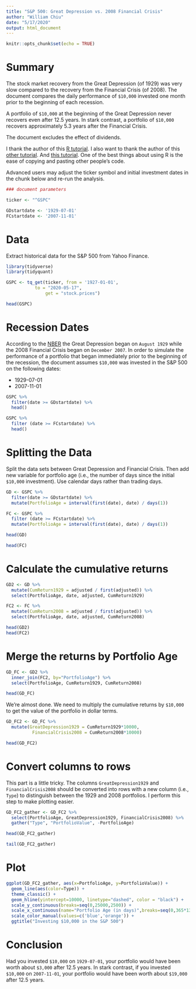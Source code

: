 ```yaml
---
title: "S&P 500: Great Depression vs. 2008 Financial Crisis"
author: "William Chiu"
date: "5/17/2020"
output: html_document
---
```


```r
knitr::opts_chunk$set(echo = TRUE)
```

# Summary

The stock market recovery from the Great Depression (of 1929) was very slow compared to the recovery from the Financial Crisis (of 2008). The document compares the daily performance of `$10,000` invested one month prior to the beginning of each recession.

A portfolio of `$10,000` at the beginning of the Great Depression never recovers even after 12.5 years. In stark contrast, a portfolio of `$10,000` recovers approximately 5.3 years after the Financial Crisis.

The document excludes the effect of dividends.

I thank the author of this [R tutorial](https://www.codingfinance.com/post/2018-03-27-download-price/). I also want to thank the author of this [other tutorial](https://blog.exploratory.io/introducing-time-series-analysis-with-dplyr-60683587cf8a). And  [this tutorial](https://stackoverflow.com/questions/23518605/add-an-index-numeric-id-column-to-large-data-frame/23518737). One of the best things about using R is the ease of copying and pasting other people's code.

Advanced users may adjust the ticker symbol and initial investment dates in the chunk below and re-run the analysis.
```r
### document parameters

ticker <- "^GSPC"

GDstartdate <- '1929-07-01'
FCstartdate <- '2007-11-01'
```


# Data

Extract historical data for the S&P 500 from Yahoo Finance.

```r
library(tidyverse)
library(tidyquant)

GSPC <- tq_get(ticker, from = '1927-01-01',
           to = "2020-05-17",
               get = "stock.prices")

head(GSPC)
```

# Recession Dates

According to the [NBER](https://www.nber.org/cycles.html) the Great Depression began on `August 1929` while the 2008 Financial Crisis began on `December 2007`. In order to simulate the performance of a portfolio that began immediately prior to the beginning of the recession, the document assumes `$10,000` was invested in the S&P 500 on the following dates:

* 1929-07-01
* 2007-11-01

```r
GSPC %>% 
  filter(date >= GDstartdate) %>% 
  head()

GSPC %>% 
  filter (date >= FCstartdate) %>% 
  head()
```

# Splitting the Data

Split the data sets between Great Depression and Financial Crisis. Then add new variable for portfolio age (i.e., the number of days since the initial `$10,000` investment). Use calendar days rather than trading days.

```r
GD <- GSPC %>% 
  filter(date >= GDstartdate) %>% 
  mutate(PortfolioAge = interval(first(date), date) / days(1))

FC <- GSPC %>% 
  filter (date >= FCstartdate) %>% 
  mutate(PortfolioAge = interval(first(date), date) / days(1))

head(GD)

head(FC)
```

# Calculate the cumulative returns

```r
GD2 <- GD %>% 
  mutate(CumReturn1929 = adjusted / first(adjusted)) %>% 
  select(PortfolioAge, date, adjusted, CumReturn1929)

FC2 <- FC %>% 
  mutate(CumReturn2008 = adjusted / first(adjusted)) %>% 
  select(PortfolioAge, date, adjusted, CumReturn2008)

head(GD2)
head(FC2)

```

# Merge the returns by Portfolio Age

```r
GD_FC <- GD2 %>% 
  inner_join(FC2, by="PortfolioAge") %>% 
  select(PortfolioAge, CumReturn1929, CumReturn2008)

head(GD_FC)
```

We're almost done. We need to multiply the cumulative returns by `$10,000` to get the value of the portfolio in dollar terms.

```r
GD_FC2 <- GD_FC %>% 
  mutate(GreatDepression1929 = CumReturn1929*10000,
          FinancialCrisis2008 = CumReturn2008*10000)

head(GD_FC2)
```

# Convert columns to rows

This part is a little tricky. The columns `GreatDepression1929` and `FinancialCrisis2008` should be converted into rows with a new column (i.e., `Type`) to distinguish between the 1929 and 2008 portfolios. I perform this step to make plotting easier.

```r
GD_FC2_gather <- GD_FC2 %>% 
  select(PortfolioAge, GreatDepression1929, FinancialCrisis2008) %>% 
  gather("Type", "PortfolioValue", -PortfolioAge)

head(GD_FC2_gather)

tail(GD_FC2_gather)
```

# Plot

```r
ggplot(GD_FC2_gather, aes(x=PortfolioAge, y=PortfolioValue)) +
  geom_line(aes(color=Type)) +
  theme_classic() +
  geom_hline(yintercept=10000, linetype="dashed", color = "black") +
  scale_y_continuous(breaks=seq(0,25000,2500)) + 
  scale_x_continuous(name="Portfolio Age (in days)",breaks=seq(0,365*13,365)) +
  scale_color_manual(values=c('blue','orange')) +
  ggtitle("Investing $10,000 in the S&P 500")

```

# Conclusion

Had you invested `$10,000` on `1929-07-01`, your portfolio would have been worth about `$3,000` after 12.5 years. In stark contrast, if you invested `$10,000` on `2007-11-01`, your portfolio would have been worth about `$19,000` after 12.5 years.

